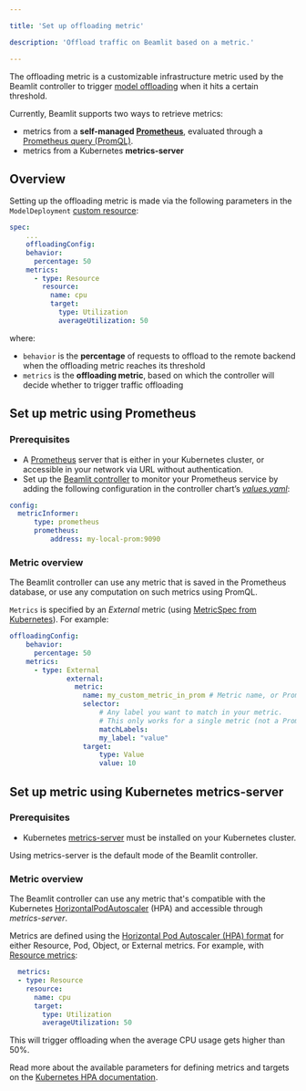 ```yaml
---

title: 'Set up offloading metric'

description: 'Offload traffic on Beamlit based on a metric.'

---
```


The offloading metric is a customizable infrastructure metric used by the Beamlit controller to trigger [model offloading](../Model-overflow.mdx) when it hits a certain threshold.

Currently, Beamlit supports two ways to retrieve metrics:

- metrics from a **self-managed [Prometheus](https://github.com/prometheus/prometheus)**, evaluated through a [Prometheus query (PromQL)](https://prometheus.io/docs/prometheus/latest/querying/basics/).
- metrics from a Kubernetes **metrics-server**

## Overview

Setting up the offloading metric is made via the following parameters in the `ModelDeployment` [custom resource](https://beamlit.github.io/beamlit-controller/crds/crds-docs.html#modeldeployment):

```yaml
spec:
	...
	offloadingConfig:
    behavior:
      percentage: 50
    metrics:
      - type: Resource
        resource:
          name: cpu
          target:
            type: Utilization
            averageUtilization: 50
```

where:

- `behavior` is the **percentage** of requests to offload to the remote backend when the offloading metric reaches its threshold
- `metrics` is the **offloading metric**, based on which the controller will decide whether to trigger traffic offloading

## Set up metric using Prometheus

### Prerequisites

- A [Prometheus](https://github.com/prometheus/prometheus) server that is either in your Kubernetes cluster, or accessible in your network via URL without authentication.
- Set up the [Beamlit controller](../Install-Beamlit-operator.mdx) to monitor your Prometheus service by adding the following configuration in the controller chart’s [*values.yaml*](https://github.com/beamlit/beamlit-controller/blob/main/chart/values.yaml):

```yaml
config:
  metricInformer:
	  type: prometheus
	  prometheus:
		  address: my-local-prom:9090
```

### Metric overview

The Beamlit controller can use any metric that is saved in the Prometheus database, or use any computation on such metrics using PromQL.

`Metrics` is specified by an *External* metric (using [MetricSpec from Kubernetes](https://kubernetes.io/docs/tasks/run-application/horizontal-pod-autoscale-walkthrough/#autoscaling-on-metrics-not-related-to-kubernetes-objects)). For example:

```yaml
offloadingConfig:
    behavior:
      percentage: 50
    metrics:
      - type: External
			  external:
			    metric:
			      name: my_custom_metric_in_prom # Metric name, or PromQL query 
			      selector:
				      # Any label you want to match in your metric.
				      # This only works for a single metric (not a PromQL query).			        
				      matchLabels: 
			          my_label: "value"
			      target:
				      type: Value
				      value: 10
```

## Set up metric using Kubernetes metrics-server

### Prerequisites

- Kubernetes [metrics-server](https://github.com/kubernetes-sigs/metrics-server) must be installed on your Kubernetes cluster.

<Tip>Using metrics-server is the default mode of the Beamlit controller.</Tip>

### Metric overview

The Beamlit controller can use any metric that's compatible with the Kubernetes [HorizontalPodAutoscaler](https://kubernetes.io/docs/tasks/run-application/horizontal-pod-autoscale-walkthrough/#autoscaling-on-multiple-metrics-and-custom-metrics) (HPA) and accessible through *metrics-server*.

Metrics are defined using the [Horizontal Pod Autoscaler (HPA) format](https://kubernetes.io/docs/tasks/run-application/horizontal-pod-autoscale-walkthrough/#autoscaling-on-multiple-metrics-and-custom-metrics) for either Resource, Pod, Object, or External metrics. For example, with [Resource metrics](https://kubernetes.io/docs/tasks/run-application/horizontal-pod-autoscale/#support-for-resource-metrics):

```yaml
  metrics:
  - type: Resource
    resource:
      name: cpu
      target:
        type: Utilization
        averageUtilization: 50
```

This will trigger offloading when the average CPU usage gets higher than 50%.

<Tip>Read more about the available parameters for defining metrics and targets on the [Kubernetes HPA documentation](https://kubernetes.io/docs/tasks/run-application/horizontal-pod-autoscale-walkthrough/#autoscaling-on-multiple-metrics-and-custom-metrics).</Tip>